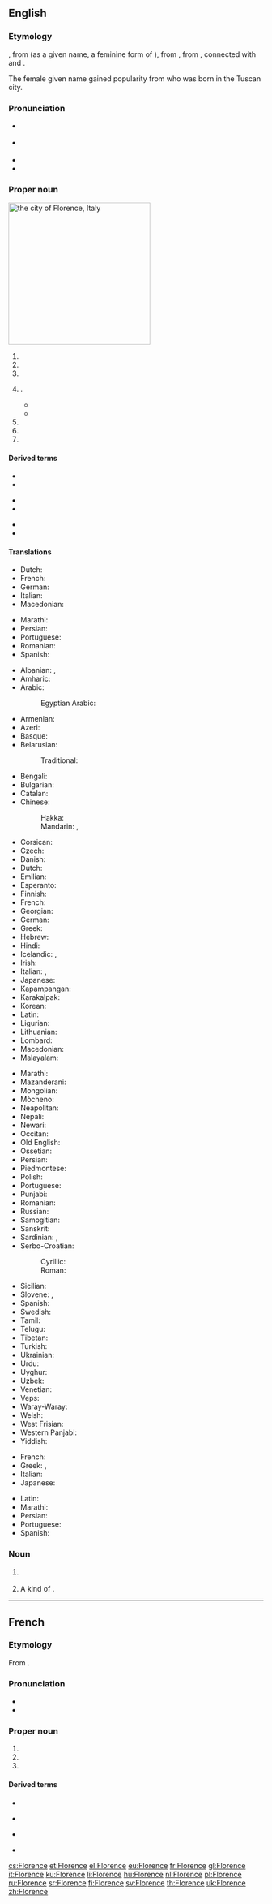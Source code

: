 ==English==

===Etymology===
{{PIE root|en|bʰleh₃}}
{{bor|en|fr|Florence}}, from {{der|en|la|Flōrentia}} (as a given name, a feminine form of {{m|la|Flōrentius}}), from {{m|la|flōrens||flowering, flourishing}}, from {{m|la|flōs||flower}}, connected with {{cog|en|bloom}} and {{m|en|blossom}}.

The female given name gained popularity from {{w|Florence Nightingale}} who was born in the Tuscan city.

===Pronunciation===
{{wikipedia|dab=Florence (disambiguation)|Florence}}
* {{a|RP}} {{IPA|/ˈflɒɹəns/|lang=en}}
* {{a|GA}} {{IPA|/ˈflɔɹəns/|lang=en}}
* {{audio|En-us-Florence.ogg|Audio (US)|lang=en}}
* {{rhymes|ɒrəns|lang=en}}

===Proper noun===
[[File:Duomo in Florence Italy with Tuscan hills in distance.jpg|thumb|280px|right|the city of '''Florence''', Italy]]
{{en-proper noun}}

# {{place|en|province|r/Tuscany|c/Italy}}
# {{place|en|city|c/Italy|def=The capital city of the province Florence.}}
# {{place|en|capital city|d/Caquetá|c/Colombia}}
# {{given name|female|from=Latin}}.
#* {{quote-book
|year=1840
|author=William Gilmore Simms
|authorlink=William Gilmore Simms
|title=Border Beagles: A Tale of Mississippi
|publisher=Donohue, Henneberry
|year_published=1890
|page=398
|passage=It is a sweet name, '''Florence''', but not as sweet as herself. But you shall see her with you own eyes.}}
#* {{quote-book
|year=2006
|author=Sophie Hannah
|authorlink=Sophie Hannah
|title=Little Face
|publisher=Soho
|year_published=2007
|ISBN=1569474680
|page=3
|passage=I am glad that I chose the name '''Florence''' for my daughter, a real name with a history, rather than something that sounds as if it has been made up by a fifteen-year-old pop star's marketing team.}}
# {{place|en|city|s/Kentucky}}
# {{place|en|town|s/Mississippi}}
# {{place|en|city|s/South Carolina}}

====Derived terms====
{{der-top3}}
* {{l|en|Flo}}
* {{l|en|Florence fennel}}
{{der-mid3}}
* {{l|en|Florence flask}}
* {{l|en|Florence oil}}
{{der-mid3}}
* {{l|en|Florentine}}
* {{l|en|Flossie}}
{{der-bottom}}

====Translations====
{{trans-top|province in Tuscany, Italy}}
* Dutch: {{t+|nl|Florence}}
* French: {{t+|fr|Florence|f}}
* German: {{t+|de|Florenz|n}}
* Italian: {{t+|it|Firenze|f}}
* Macedonian: {{t|mk|Фире́нца|f|sc=Cyrl}}
{{trans-mid}}
* Marathi: {{t|mr|फ्लोरेन्स|m|sc=Deva}}
* Persian: {{t|fa|فلورانس|tr=Florâns|sc=fa-Arab}}
* Portuguese: {{t|pt|Florença|f}}
* Romanian: {{t|ro|Florența|f}}
* Spanish: {{t+|es|Florencia|f}}
{{trans-bottom}}
{{trans-top|city in Tuscany, Italy}}
* Albanian: {{t|sq|Firencia|f}}, {{t|sq|Firence|f}}
* Amharic: {{t|am|ፍሎረንስ|f|sc=Ethi}}
* Arabic: {{t|ar|فْلُورِنْسَا|f|sc=Arab}}
*: Egyptian Arabic: {{t|arz|فْلُورِنْسَا|f|sc=Arab}}
* Armenian: {{t|hy|Ֆլորենցիա|sc=Armn}}
* Azeri: {{t|az|Florensiya}}
* Basque: {{t|eu|Florentzia}}
* Belarusian: {{t|be|Фларэ́нцыя|f|sc=Cyrl}}
*: Traditional: {{t|be|Флярэ́нцыя|f|sc=Cyrl}}
* Bengali: {{t|bn|ফ্লোরেন্স|sc=Beng}}
* Bulgarian: {{t+|bg|Флоре́нция|f|sc=Cyrl}}
* Catalan: {{t|ca|Florència|f}}
* Chinese:
*: Hakka: {{t|hak|佛羅倫薩|tr=Fu̍t-lò-lùn-sṳ̂|sc=Hani}}
*: Mandarin: {{t|cmn|佛羅倫薩|sc=Hani}}, {{t+|cmn|佛罗伦萨|tr=Fóluólúnsà|sc=Hani}}
* Corsican: {{t|co|Fiurenza|f}}
* Czech: {{t+|cs|Florencie|f}}
* Danish: {{t|da|Firenze}}
* Dutch: {{t+|nl|Florence}}
* Emilian: {{t|egl|Fiuränza|f}}
* Esperanto: {{t|eo|Florenco}}
* Finnish: {{t+|fi|Firenze}}
* French: {{t+|fr|Florence|f}}
* Georgian: {{t|ka|ფლორენცია|sc=Geor}}
* German: {{t+|de|Florenz|n}}
* Greek: {{t+|el|Φλωρεντία|f|sc=Grek}}
* Hebrew: {{t|he|פִירֶנְצֶה|f|tr=Firéntzeh|sc=Hebr}}
* Hindi: {{t|hi|फ़्लोरेन्स|f|sc=Deva}}
* Icelandic: {{t|is|Flórens|f}}, {{qualifier|rare or dated}} {{t|is|Fagurborg|f}}
* Irish: {{t|ga|Flórans|f}}
* Italian: {{t+|it|Firenze|f}}, {{qualifier|obsolete}} {{t+|it|Fiorenza|f}}
* Japanese: {{t|ja|フィレンツェ|tr=Firentse|sc=Jpan}}
* Kapampangan: {{t|pam|Plorensya}}
* Karakalpak: {{t|kaa|Florenciya}}
* Korean: {{t|ko|피렌체|sc=Kore}}
* Latin: {{t|la|Flōrentia|f}}
* Ligurian: {{t|lij|Firense|f}}
* Lithuanian: {{t|lt|Florencija|f}}
* Lombard: {{t|lmo|Firenz|f}}
* Macedonian: {{t|mk|Фире́нца|f|sc=Cyrl}}
* Malayalam: {{t|ml|ഫ്ലോറൻസ്|sc=Mlym}}
{{trans-mid}}
* Marathi: {{t|mr|फ्लोरेन्स|n|sc=Deva}}
* Mazanderani: {{t|mzn|فلورانس}}
* Mongolian: {{t|mn|Флоренц|sc=Cyrl}}
* Mòcheno: {{t|mhn|Флоренций|sc=Cyrl}}
* Neapolitan: {{t|nap|Sciorenza|f}}
* Nepali: {{t|ne|फ्लोरेन्स|sc=Deva}}
* Newari: {{t|new|फ्लोरेन्स}}
* Occitan: {{t|oc|Florença|f}}
* Old English: {{t|ang|Florentia|f}}
* Ossetian: {{t|os|Флоре́нци|sc=Cyrl}}
* Persian: {{t|fa|فلورانس|tr=Florâns|sc=fa-Arab}}
* Piedmontese: {{t|pms|Firense|f}}
* Polish: {{t+|pl|Florencja|f}}
* Portuguese: {{t|pt|Florença|f}}
* Punjabi: {{t|pa|ਫਲੋਰੈਂਸ|f|sc=Guru}}
* Romanian: {{t|ro|Florența|f}}
* Russian: {{t+|ru|Флоре́нция|f|sc=Cyrl}}
* Samogitian: {{t|sgs|Florencėjė|f}}
* Sanskrit: {{t|sa|फ्लोरेंस|f|sc=Deva}}
* Sardinian: {{t|sc|Firentze|f}}, {{t|sc|Frorentzia|f}}
* Serbo-Croatian:
*: Cyrillic: {{t|sh|Фѝренца|f|sc=Cyrl}}
*: Roman: {{t+|sh|Fìrenca|f}}
* Sicilian: {{t|scn|Firenzi|f}}
* Slovene: {{t+|sl|Firence|f}}, {{qualifier|obsolete}} {{t|sl|Florenca|f}}
* Spanish: {{t+|es|Florencia|f}}
* Swedish: {{t+|sv|Florens}}
* Tamil: {{t|ta|புளோரன்சு|sc=Taml}}
* Telugu: {{t|te|ఫ్లోరెన్స్|sc=Telu}}
* Tibetan: {{t|bo|ཧྥུ་ལོ་རོན་ཟིའུ་ཡ།|sc=Tibt}}
* Turkish: {{t+|tr|Floransa}}
* Ukrainian: {{t|uk|Флоре́нція|f|sc=Cyrl}}
* Urdu: {{t|ur|فلورنس|f|sc=ur-Arab}}
* Uyghur: {{t|ug|Florénsa}}
* Uzbek: {{t|uz|Florensiya|sc=Cyrl}}
* Venetian: {{t|vec|Firense|f}}
* Veps: {{t|vep|Florencii}}
* Waray-Waray: {{t|war|Florensya}}
* Welsh: {{t|cy|Fflorens}}
* West Frisian: {{t|fy|Florâns}}
* Western Panjabi: {{t|pnb|فلورنس}}
* Yiddish: {{t|yi|פירענצע|f|alt=פֿירענצע}}
{{trans-bottom}}
{{trans-top|female given name}}
* French: {{t+|fr|Florence|f}}
* Greek: {{t+|el|Ευανθία|f|sc=Grek}}, {{t+|el|Φλωρεντία|f|sc=Grek}}
* Italian: {{t+|it|Fiorenza|f}}
* Japanese: {{t|ja|フローレンス|tr=Furōrensu|sc=Jpan}}
{{trans-mid}}
* Latin: {{t|la|Flōrentia|f}}
* Marathi: {{t|mr|फ्लोरेन्स|f|sc=Deva}}
* Persian: {{t|fa|فلورانس|tr=Florâns|sc=fa-Arab}}
* Portuguese: {{t+|pt|Florência|f}}
* Spanish: {{t+|es|Florencia|f}}
{{trans-bottom}}

===Noun===
{{en-noun}}

# {{lb|en|historical}} {{def|An ancient [[gold]] [[coin]] of the time of {{w|Edward III}}, coined by [[Florentine]]s and worth six [[shilling]]s [[sterling]].}}
#: {{rfquotek|Camden}}
# {{lb|en|historical}} A kind of {{l|en|cloth}}.
#: {{rfquotek|Johnson}}

{{catlangcode|en|Italy|Colombia|Alabama|Kentucky|Mississippi|South Carolina|Exonyms|Coins}}

----

==French==

===Etymology===
From {{inh|fr|la|Flōrentia}}.

===Pronunciation===
* {{fr-IPA}}
* {{rhymes|ɑ̃s|lang=fr}}

===Proper noun===
{{fr-proper noun|f}}

# {{place|fr|province|r/Tuscany|c/Italy|t1=Florence}}
# {{place|fr|city|t1=Florence|a=the}}
# {{given name|female|from=Latin|lang=fr|eq=Florence}}{{non-gloss definition|, feminine form of the saint's name {{m|fr|Florent}}.}}

====Derived terms====
{{der-top4}}
* {{l|fr|à la florentine}}
{{der-mid4}}
* {{l|fr|baiser florentin}}
{{der-mid4}}
* {{l|fr|florentin}}
{{der-mid4}}
* {{l|fr|Florentin}}
{{der-bottom}}

{{catlangcode|fr|Italy|Exonyms}}

[[cs:Florence]]
[[et:Florence]]
[[el:Florence]]
[[eu:Florence]]
[[fr:Florence]]
[[gl:Florence]]
[[it:Florence]]
[[ku:Florence]]
[[li:Florence]]
[[hu:Florence]]
[[nl:Florence]]
[[pl:Florence]]
[[ru:Florence]]
[[sr:Florence]]
[[fi:Florence]]
[[sv:Florence]]
[[th:Florence]]
[[uk:Florence]]
[[zh:Florence]]